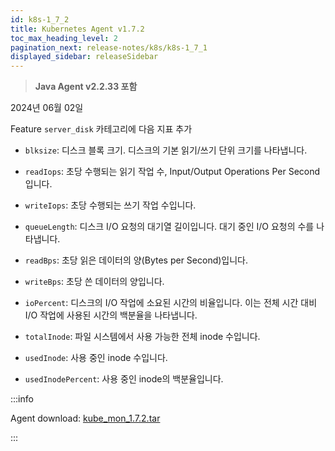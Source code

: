 ```yaml
---
id: k8s-1_7_2
title: Kubernetes Agent v1.7.2
toc_max_heading_level: 2
pagination_next: release-notes/k8s/k8s-1_7_1
displayed_sidebar: releaseSidebar
---
```


> **Java Agent v2.2.33 포함**

2024년 06월 02일

<Status>Feature</Status> `server_disk` 카테고리에 다음 지표 추가

* `blksize`: 디스크 블록 크기. 디스크의 기본 읽기/쓰기 단위 크기를 나타냅니다.

* `readIops`: 초당 수행되는 읽기 작업 수, Input/Output Operations Per Second입니다.

* `writeIops`: 초당 수행되는 쓰기 작업 수입니다.

* `queueLength`: 디스크 I/O 요청의 대기열 길이입니다. 대기 중인 I/O 요청의 수를 나타냅니다.

* `readBps`: 초당 읽은 데이터의 양(Bytes per Second)입니다.

* `writeBps`: 초당 쓴 데이터의 양입니다.

* `ioPercent`: 디스크의 I/O 작업에 소요된 시간의 비율입니다. 이는 전체 시간 대비 I/O 작업에 사용된 시간의 백분율을 나타냅니다.

* `totalInode`: 파일 시스템에서 사용 가능한 전체 inode 수입니다.

* `usedInode`: 사용 중인 inode 수입니다.

* `usedInodePercent`: 사용 중인 inode의 백분율입니다.

:::info

Agent download: [kube_mon_1.7.2.tar](https://repo.whatap.io/docker/kube_mon_1.7.2.tar)

:::